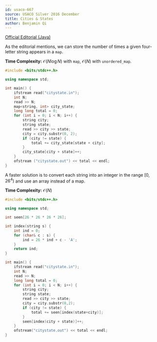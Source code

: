 ```yaml
---
id: usaco-667
source: USACO Silver 2016 December
title: Cities & States
author: Benjamin Qi
---
```


[Official Editorial (Java)](http://www.usaco.org/current/data/sol_citystate_silver_dec16.html)

<LanguageSection>

<JavaSection>
</JavaSection>

<CPPSection>

As the editorial mentions, we can store the number of times a given four-letter string appears in a `map`.

**Time Complexity:** $\mathcal{O}(N\log N)$ with `map`, $\mathcal{O}(N)$ with `unordered_map`.

```cpp
#include <bits/stdc++.h>

using namespace std;

int main() {
    ifstream read("citystate.in");
    int N;
	read >> N;
	map<string, int> city_state;
	long long total = 0;
	for (int i = 0; i < N; i++) {
		string city;
        string state;
        read >> city >> state;
		city = city.substr(0, 2);
        if (city != state) {
            total += city_state[state + city];
        }
		city_state[city + state]++;
	}
	ofstream ("citystate.out") << total << endl;
}
```

A faster solution is to convert each string into an integer in the range $[0,26^4)$ and use an array instead of a map.

**Time Complexity:** $\mathcal{O}(N)$

```cpp
#include <bits/stdc++.h>

using namespace std;

int seen[26 * 26 * 26 * 26];

int index(string s) {
	int ind = 0;
    for (char& c : s) {
        ind = 26 * ind + c - 'A';
    }
	return ind;
}

int main() {
	ifstream read("citystate.in");
	int N;
    read >> N;
	long long total = 0;
	for (int i = 0; i < N; i++) {
		string city;
        string state;
        read >> city >> state;
		city = city.substr(0,2);
		if (city != state) {
            total += seen[index(state+city)];
        }
		seen[index(city + state)]++;
	}
	ofstream("citystate.out") << total << endl;
}
```

</CPPSection>

</LanguageSection>